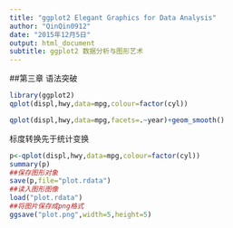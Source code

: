 ```yaml
---
title: "ggplot2 Elegant Graphics for Data Analysis"
author: "QinQin0912"
date: "2015年12月5日"
output: html_document
subtitle: ggplot2 数据分析与图形艺术
---
```


##第三章 语法突破
```r
library(ggplot2)
qplot(displ,hwy,data=mpg,colour=factor(cyl))
```

```r
qplot(displ,hwy,data=mpg,facets=.~year)+geom_smooth()
```

标度转换先于统计变换

```r
p<-qplot(displ,hwy,data=mpg,colour=factor(cyl))
summary(p)
##保存图形对象
save(p,file="plot.rdata")
##读入图形图像
load("plot.rdata")
##将图片保存成png格式
ggsave("plot.png",width=5,height=5)
```
